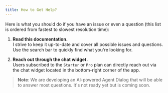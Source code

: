 ```yaml
---
title: How to Get Help?
---
```


Here is what you should do if you have an issue or even a question (this list is ordered from fastest to slowest resolution time):

1. **Read this documentation.**  
   I strive to keep it up-to-date and cover all possible issues and questions. Use the search bar to quickly find what you're looking for.

2. **Reach out through the chat widget.**  
   Users subscribed to the `Starter` or `Pro` plan can directly reach out via the chat widget located in the bottom-right corner of the app.

> **Note**: We are developing an AI-powered Agent Dialog that will be able to answer most questions. It's not ready yet but is coming soon.

